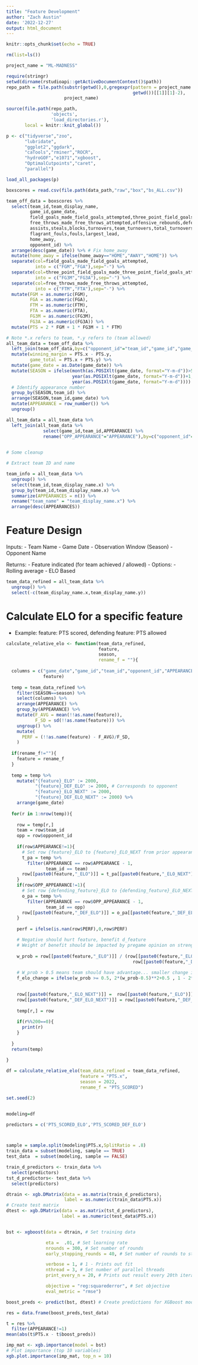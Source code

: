 ```yaml
---
title: "Feature Development"
author: "Zach Austin"
date: '2022-12-27'
output: html_document
---
```


```r
knitr::opts_chunk$set(echo = TRUE)
```

```r

rm(list=ls())

```

```r

project_name = "ML-MADNESS"

require(stringr)
setwd(dirname(rstudioapi::getActiveDocumentContext()$path))
repo_path = file.path(substr(getwd(),0,gregexpr(pattern = project_name ,
                                                getwd())[[1]][1]-2),
                      project_name)

source(file.path(repo_path,
                 'objects',
                 'load_directories.r'),
       local = knitr::knit_global())

p <- c("tidyverse","zoo",
       "lubridate",
       "ggplot2","ggdark",
       "caTools","rminer","ROCR",
       "hydroGOF","e1071","xgboost",
       "OptimalCutpoints","caret",
       "parallel")

load_all_packages(p)

```

```r

boxscores = read.csv(file.path(data_path,"raw","box","bs_ALL.csv"))

```

```r


team_off_data = boxscores %>% 
  select(team_id,team_display_name,
         game_id,game_date,
         field_goals_made_field_goals_attempted,three_point_field_goals_made_three_point_field_goals_attempted,
         free_throws_made_free_throws_attempted,offensive_rebounds,defensive_rebounds,
         assists,steals,blocks,turnovers,team_turnovers,total_turnovers,technical_fouls,
         flagrant_fouls,fouls,largest_lead,
         home_away,
         opponent_id) %>% 
  arrange(desc(game_date)) %>% # Fix home_away
  mutate(home_away = ifelse(home_away=="HOME","AWAY","HOME")) %>% 
  separate(col=field_goals_made_field_goals_attempted,
           into = c("FGM","FGA"),sep="-") %>% 
  separate(col=three_point_field_goals_made_three_point_field_goals_attempted,
           into = c("FG3M","FG3A"),sep="-") %>% 
  separate(col=free_throws_made_free_throws_attempted,
           into = c("FTM","FTA"),sep="-") %>% 
  mutate(FGM = as.numeric(FGM),
         FGA = as.numeric(FGA),
         FTM = as.numeric(FTM),
         FTA = as.numeric(FTA),
         FG3M = as.numeric(FG3M),
         FG3A = as.numeric(FG3A)) %>% 
  mutate(PTS = 2 * FGM + 1 * FG3M + 1 * FTM)

# Note *.x refers to team, *.y refers to (team allowed)
all_team_data = team_off_data %>% 
  left_join(team_off_data,by=c("opponent_id"="team_id","game_id","game_date")) %>% 
  mutate(winning_margin = PTS.x - PTS.y,
         game_total = PTS.x + PTS.y) %>% 
  mutate(game_date = as.Date(game_date)) %>% 
  mutate(SEASON = ifelse(month(as.POSIXlt(game_date, format="Y-m-d"))>5,
                         year(as.POSIXlt(game_date, format="Y-m-d"))+1,
                         year(as.POSIXlt(game_date, format="Y-m-d")))) %>% 
  # Identify appearance number
  group_by(SEASON,team_id) %>% 
  arrange(SEASON,team_id,game_date) %>% 
  mutate(APPEARANCE = row_number()) %>% 
  ungroup()

all_team_data = all_team_data %>% 
  left_join(all_team_data %>% 
              select(game_id,team_id,APPEARANCE) %>% 
              rename("OPP_APPEARANCE"="APPEARANCE"),by=c("opponent_id"="team_id","game_id"))
  


```

```r

# Some cleanup

# Extract team ID and name

team_info = all_team_data %>%
  ungroup() %>% 
  select(team_id,team_display_name.x) %>% 
  group_by(team_id,team_display_name.x) %>% 
  summarize(APPEARANCES = n()) %>% 
  rename("team_name" = "team_display_name.x") %>% 
  arrange(desc(APPEARANCES))

```

# Feature Design

Inputs:
- Team Name
- Game Date
- Observation Window (Season)
- Opponent Name

Returns:
- Feature indicated (for team achieved / allowed)
- Options:
  - Rolling average
  - ELO Based

```r

team_data_refined = all_team_data %>% 
  ungroup() %>% 
  select(-c(team_display_name.x,team_display_name.y))


```

# Calculate ELO for a specific feature

- Example: feature: PTS scored, defending feature: PTS allowed

```r

calculate_relative_elo <- function(team_data_refined,
                                   feature,
                                   season,
                                   rename_f = ""){
  
  columns = c("game_date","game_id","team_id","opponent_id","APPEARANCE","OPP_APPEARANCE",
              feature)
  
  temp = team_data_refined %>% 
    filter(SEASON==season) %>% 
    select(columns) %>% 
    arrange(APPEARANCE) %>% 
    group_by(APPEARANCE) %>% 
    mutate(F_AVG = mean(!!as.name(feature)),
           F_SD = sd(!!as.name(feature))) %>% 
    ungroup() %>% 
    mutate(
      PERF = (!!as.name(feature) - F_AVG)/F_SD,
    )
  
  if(rename_f!=""){
    feature = rename_f
  }
  
  temp = temp %>% 
    mutate("{feature}_ELO" := 2000,
           "{feature}_DEF_ELO" := 2000, # Corresponds to opponent
           "{feature}_ELO_NEXT" := 2000,
           "{feature}_DEF_ELO_NEXT" := 2000) %>% 
    arrange(game_date)
  
  for(r in 1:nrow(temp)){
    
    row = temp[r,]
    team = row$team_id
    opp = row$opponent_id
    
    if(row$APPEARANCE!=1){
      # Set row {feature}_ELO to {feature}_ELO_NEXT from prior appearance
      t_pa = temp %>% 
        filter(APPEARANCE == row$APPEARANCE - 1,
               team_id == team)
      row[[paste0(feature,"_ELO")]] = t_pa[[paste0(feature,"_ELO_NEXT")]]
    }
    if(row$OPP_APPEARANCE!=1){
      # Set row {defending_feature}_ELO to {defending_feature}_ELO_NEXT from prior appearance by opponent
      o_pa = temp %>% 
        filter(APPEARANCE == row$OPP_APPEARANCE - 1,
               team_id == opp)
      row[[paste0(feature,"_DEF_ELO")]] = o_pa[[paste0(feature,"_DEF_ELO_NEXT")]]
    }
    
    perf = ifelse(is.nan(row$PERF),0,row$PERF)

    # Negative should hurt feature, benefit d_feature
    # Weight of benefit should be impacted by pregame opinion on strengths
    
    w_prob = row[[paste0(feature,"_ELO")]] / (row[[paste0(feature,"_ELO")]] + 
                                                row[[paste0(feature,"_DEF_ELO")]])
    
    # W_prob > 0.5 means team should have advantage... smaller change if positive perf
    f_elo_change = ifelse(w_prob >= 0.5, 2*(w_prob-0.5)**2+0.5 , 1 - 2*(w_prob-0.5)**2+0.5) * 100 * perf 
    

    row[[paste0(feature,"_ELO_NEXT")]] =  row[[paste0(feature,"_ELO")]] + f_elo_change
    row[[paste0(feature,"_DEF_ELO_NEXT")]] = row[[paste0(feature,"_DEF_ELO")]] - f_elo_change
    
    temp[r,] = row
    
    if(r%%200==0){
      print(r)
    }
    
  }
  return(temp)
  
}

df = calculate_relative_elo(team_data_refined = team_data_refined,
                            feature = "PTS.x",
                            season = 2022,
                            rename_f = "PTS_SCORED")


```
```r

set.seed(2)


modeling=df

predictors = c('PTS_SCORED_ELO','PTS_SCORED_DEF_ELO')



sample = sample.split(modeling$PTS.x,SplitRatio = .8)
train_data = subset(modeling, sample == TRUE)
test_data  = subset(modeling, sample == FALSE)

train_d_predictors <- train_data %>%
  select(predictors)
tst_d_predictors<- test_data %>%
  select(predictors)

dtrain <- xgb.DMatrix(data = as.matrix(train_d_predictors),
                      label = as.numeric(train_data$PTS.x))
# Create test matrix
dtest <- xgb.DMatrix(data = as.matrix(tst_d_predictors),
                     label = as.numeric(test_data$PTS.x))


bst <- xgboost(data = dtrain, # Set training data

               eta =  .01, # Set learning rate
               nrounds = 300, # Set number of rounds
               early_stopping_rounds = 40, # Set number of rounds to stop at if there is no improvement

               verbose = 1, # 1 - Prints out fit
               nthread = 3, # Set number of parallel threads
               print_every_n = 20, # Prints out result every 20th iteration

               objective = "reg:squarederror", # Set objective
               eval_metric = "rmse")

boost_preds <- predict(bst, dtest) # Create predictions for XGBoost model

res = data.frame(boost_preds,test_data)

t = res %>% 
  filter(APPEARANCE!=1)
mean(abs(t$PTS.x - t$boost_preds))

imp_mat <- xgb.importance(model = bst)
# Plot importance (top 10 variables)
xgb.plot.importance(imp_mat, top_n = 10)


```


